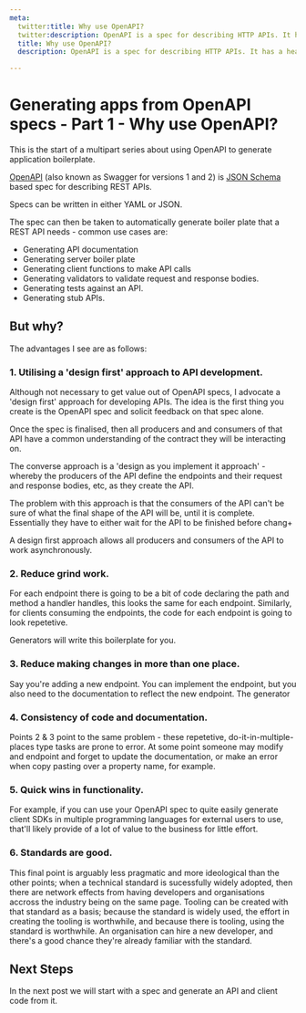 ```yaml
---
meta:
  twitter:title: Why use OpenAPI? 
  twitter:description: OpenAPI is a spec for describing HTTP APIs. It has a healthy ecosystem of tooling that supports it. 
  title: Why use OpenAPI? 
  description: OpenAPI is a spec for describing HTTP APIs. It has a healthy ecosystem of tooling that supports it. 

---
```


# Generating apps from OpenAPI specs - Part 1 - Why use OpenAPI? 

This is the start of a multipart series about using OpenAPI to generate application boilerplate. 

[OpenAPI](https://www.openapis.org/) (also known as Swagger for versions 1 and 2) is [JSON Schema](https://json-schema.org/) based spec for describing REST APIs.

Specs can be written in either YAML or JSON. 

The spec can then be taken to automatically generate boiler plate that a REST API needs - common use cases are: 

- Generating API documentation
- Generating server boiler plate
- Generating client functions to make API calls
- Generating validators to validate request and response bodies. 
- Generating tests against an API. 
- Generating stub APIs. 

## But why? 

The advantages I see are as follows: 

### 1. Utilising a 'design first' approach to API development. 

Although not necessary to get value out of OpenAPI specs, I advocate a 'design first' approach for developing APIs. The idea is the first thing you create is the OpenAPI spec and solicit feedback on that spec alone.  

Once the spec is finalised, then all producers and and consumers of that API have a common understanding of the contract they will be interacting on. 

The converse approach is a 'design as you implement it approach' - whereby the producers of the API define the endpoints and their request and response bodies, etc, as they create the API. 

The problem with this approach is that the consumers of the API can't be sure of what the final shape of the API will be, until it is complete. Essentially they have to either wait for the API to be finished before chang+

A design first approach allows all producers and consumers of the API to work asynchronously.  

### 2. Reduce grind work. 

For each endpoint there is going to be a bit of code declaring the path and method a handler handles, this looks the same for each endpoint. Similarly, for clients consuming the endpoints, the code for each endpoint is going to look repetetive. 

Generators will write this boilerplate for you. 

### 3. Reduce making changes in more than one place. 

Say you're adding a new endpoint. You can implement the endpoint, but you also need to the documentation to reflect the new endpoint. The generator 

### 4. Consistency of code and documentation. 

Points 2 & 3 point to the same problem - these repetetive, do-it-in-multiple-places type tasks are prone to error. At some point someone may modify and endpoint and forget to update the documentation, or make an error when copy pasting over a property name, for example. 

### 5. Quick wins in functionality.

For example, if you can use your OpenAPI spec to quite easily generate client SDKs in multiple programming languages for external users to use, that'll likely provide of a lot of value to the business for little effort.

### 6. Standards are good. 

This final point is arguably less pragmatic and more ideological than the other points; when a technical standard is sucessfully widely adopted, then there are network effects from having developers and organisations accross the industry being on the same page. Tooling can be created with that standard as a basis; because the standard is widely used, the effort in creating the tooling is worthwhile, and because there is tooling, using the standard is worthwhile. An organisation can hire a new developer, and there's a good chance they're already familiar with the standard. 


## Next Steps

In the next post we will start with a spec and generate an API and client code from it. 








